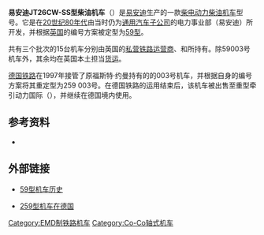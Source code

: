 {{Infobox Locomotive
| name             =易安迪JT26CW-SS型柴油机车<br>英国铁路59型柴油机车<br>德国铁路259型柴油机车
| type = [[柴油机车|柴油机车]]
| image            = 59001 'Yeoman Endeavour' at Doncaster Works.JPG
| alt              = 
| caption          = 
| builder          = [[易安迪|易安迪]]
| ordernumber      = 
| serialnumber     = 59001–59005（福斯特）<br>59101–59104（汉森）<br>59201–59206（EWS）<br>259 003（德国铁路）
| buildmodel       = EMD JT26CW-SS
| builddate        =1985年–1995年
| totalproduction  = 15台
| aarwheels        = 
| uicclass         = Co'Co'
| gauge  = {{RailGauge|sg}}
| wheeldiameter    = 
| wheelbase        = 
| length           = 21,400毫米
| width            = 2,650毫米
| height           = 3,912毫米
| axleload         = 21.6吨
| weight           = 126吨
| fuelcap          = 4,550升
| primemover       = 
| rpmrange         = 
| enginetype       = EMD 16-645E3C
| transmission     = [[柴电动力|柴电动力]]
| topspeed         = 120公里/小时
| poweroutput      = 2,460千瓦
| tractiveeffort   = 409千牛
| locobrakes       = [[空气制动|空气制动]]
| notes            =
}}

'''易安迪JT26CW-SS型柴油机车'''（{{lang-en|'''EMD JT26CW-SS'''}}）是[[易安迪|易安迪]]生产的一款[[柴电动力|柴电动力]][[柴油机车|柴油机车]]型号。它是在[[20世纪80年代|20世纪80年代]]由当时仍为[[通用汽车|通用汽车]][[子公司|子公司]]的电力事业部（易安迪）所开发，并根据[[英国|英国]]的编号方案被定型为[[英国铁路59型柴油机车|59型]]。

共有三个批次的15台机车分别由英国的[[私铁|私营铁路运营商]]{{link-en|福斯特·约曼|Foster Yeoman}}、{{link-en|汉森公司|Hanson plc|汉森}}和{{link-en|EWS|EWS}}所持有。除59003号机车外，其余均在英国本土担当[[货运|货运]]。

[[德国铁路|德国铁路]]在1997年接管了原福斯特·约曼持有的的003号机车，并根据自身的编号方案将其重定型为259 003号。在德国铁路的运用结束后，该机车被出售至重型牵引动力国际（{{lang|en|''Heavy Haul Power International''}}），并继续在德国境内使用。

==参考资料==
*{{en}}{{cite book | last = Fox | first = Peter | coauthors = Hall, Peter & Pritchard, Robert | title = ''British Railways Locomotives & coaching stock 2004'' | publisher = Platform 5 | year = 2004 | location = Sheffield | isbn = 1-902336-39-9}}

==外部链接==
{{Commonscat|British Rail Class 59}}
* {{en}}[http://www.semgonline.com/diesel/class59_1.html 59型机车历史] {{Wayback|url=http://www.semgonline.com/diesel/class59_1.html |date=20190628013505 }}
* {{de}}[http://www.flickr.com/photos/hdn/2367182124/ 259型机车在德国] {{Wayback|url=http://www.flickr.com/photos/hdn/2367182124/ |date=20190430215712 }}

{{德国铁路机车车辆}}

{{DEFAULTSORT:EMD JT26CW-SS}}
[[Category:EMD制铁路机车|Category:EMD制铁路机车]]
[[Category:Co-Co轴式机车|Category:Co-Co轴式机车]]